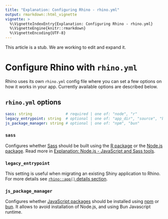 ```yaml
---
title: "Explanation: Configuring Rhino - rhino.yml"
output: rmarkdown::html_vignette
vignette: >
  %\VignetteIndexEntry{Explanation: Configuring Rhino - rhino.yml}
  %\VignetteEngine{knitr::rmarkdown}
  %\VignetteEncoding{UTF-8}
---
```


<p class="alert alert-warning">
  This article is a stub. We are working to edit and expand it.
</p>

# Configure Rhino with `rhino.yml`
Rhino uses its own `rhino.yml` config file where you can set a few options on how it works in your app. Currently available
options are described below.

## `rhino.yml` options
```yaml
sass: string               # required | one of: "node", "r"
legacy_entrypoint: string  # optional | one of: "app_dir", "source", "box_top_level"
js_package_manager: string # optional | one of: "npm", "bun"
```

### `sass`
Configures whether [Sass](https://sass-lang.com/) should be built
using the [R package](https://cran.r-project.org/package=sass)
or the [Node.js package](https://www.npmjs.com/package/sass).
Read more in [Explanation: Node.js - JavaScript and Sass tools](https://appsilon.github.io/rhino/articles/explanation/node-js-javascript-and-sass-tools.html).

### `legacy_entrypoint`
This setting is useful when migrating an existing Shiny application to Rhino. For more details see
[`rhino::app()` details section](https://appsilon.github.io/rhino/reference/app.html#details-1).

### `js_package_manager`
Configures whether [JavaScript packages](https://www.npmjs.com/) should be installed using [npm](https://www.npmjs.com/) or [bun](https://bun.sh/).
It allows to avoid installation of Node.js, and using Bun Javascript runtime.

